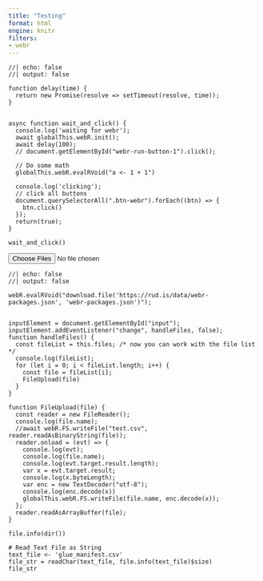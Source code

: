 ```yaml
---
title: "Testing"
format: html
engine: knitr
filters:
- webr
---
```


```ojs
//| echo: false
//| output: false

function delay(time) {
  return new Promise(resolve => setTimeout(resolve, time));
}


async function wait_and_click() {
  console.log('waiting for webr');
  await globalThis.webR.init();
  await delay(100);
  // document.getElementById("webr-run-button-1").click();

  // Do some math
  globalThis.webR.evalRVoid("a <- 1 + 1")

  console.log('clicking');  
  // click all buttons
  document.querySelectorAll(".btn-webr").forEach((btn) => {
    btn.click()
  });  
  return(true);
}

wait_and_click()

```

```{=html}
<input type="file" id="input" multiple />
```

```ojs
//| echo: false
//| output: false

webR.evalRVoid("download.file('https://rud.is/data/webr-packages.json', 'webr-packages.json')");


inputElement = document.getElementById("input");
inputElement.addEventListener("change", handleFiles, false);
function handleFiles() {
  const fileList = this.files; /* now you can work with the file list */
  console.log(fileList);
  for (let i = 0; i < fileList.length; i++) {
    const file = fileList[i];
    FileUpload(file)
  }
}

function FileUpload(file) {
  const reader = new FileReader();
  console.log(file.name);
  //await webR.FS.writeFile("test.csv", reader.readAsBinaryString(file));
  reader.onload = (evt) => {
    console.log(evt);
    console.log(file.name);
    console.log(evt.target.result.length);
    var x = evt.target.result;
    console.log(x.byteLength);
    var enc = new TextDecoder("utf-8");
    console.log(enc.decode(x))
    globalThis.webR.FS.writeFile(file.name, enc.decode(x));
  };  
  reader.readAsArrayBuffer(file);  
}
```


```webr
file.info(dir())

# Read Text File as String
text_file <- 'glue_manifest.csv'
file_str = readChar(text_file, file.info(text_file)$size)
file_str
```

